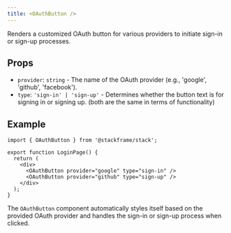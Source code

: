 ```yaml
---
title: <OAuthButton />
---
```


Renders a customized OAuth button for various providers to initiate sign-in or sign-up processes.

## Props

- `provider`: `string` - The name of the OAuth provider (e.g., 'google', 'github', 'facebook').
- `type`: `'sign-in' | 'sign-up'` - Determines whether the button text is for signing in or signing up. (both are the same in terms of functionality)

## Example

```tsx
import { OAuthButton } from '@stackframe/stack';

export function LoginPage() {
  return (
    <div>
      <OAuthButton provider="google" type="sign-in" />
      <OAuthButton provider="github" type="sign-up" />
    </div>
  );
}
```

The `OAuthButton` component automatically styles itself based on the provided OAuth provider and handles the sign-in or sign-up process when clicked.